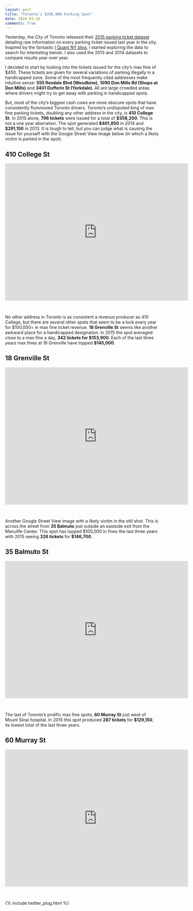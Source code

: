 ```yaml
---
layout: post
title: "Toronto's $358,000 Parking Spot"
date: 2016-03-10
comments: True
---
```


Yesterday, the City of Toronto released their <a href="http://www1.toronto.ca/wps/portal/contentonly?vgnextoid=ca20256c54ea4310VgnVCM1000003dd60f89RCRD">2015 parking ticket dataset</a> detailing raw information on every parking ticket issued last year in the city.  Inspired by the fantastic <a href="http://iquantny.tumblr.com/">I Quant NY blog</a>, I started exploring the data to search for interesting trends.  I also used the 2013 and 2014 datasets to compare results year over year.

I decided to start by looking into the tickets issued for the city's max fine of $450.  These tickets are given for several variations of parking illegally in a handicapped zone.  Some of the most frequently cited addresses make intuitive sense: **555 Rexdale Blvd (Woodbine)**, **1090 Don Mills Rd (Shops at Don Mills)** and **3401 Dufferin St (Yorkdale)**.  All are large crowded areas where drivers might try to get away with parking in handicapped spots.

But, most of the city's biggest cash cows are more obscure spots that have consistently flummoxed Toronto drivers.  Toronto's undisputed king of max fine parking tickets, doubling any other address in the city, is **410 College St**.  In 2015 alone, **796 tickets** were issued for a total of **$358,200**.  This is not a one year aberration.  The spot generated **$401,850** in 2014 and **$291,150** in 2013.  It is tough to tell, but you can judge what is causing the issue for yourself with the Google Street View image below (in which a likely victim is parked in the spot).  

## 410 College St

<iframe src="https://www.google.com/maps/embed?pb=!1m0!3m2!1sen!2sca!4v1455649270872!6m8!1m7!1sk9t_aIUtkuWeAvu_uTdHFA!2m2!1d43.65675864281898!2d-79.40623669615232!3f144.63015609181116!4f-16.43494906144889!5f0.7820865974627469" width="600" height="450" frameborder="0" style="border:0" allowfullscreen></iframe>

&nbsp;

No other address in Toronto is as consistent a revenue producer as 410 College, but there are several other spots that seem to be a lock every year for $100,000+ in max fine ticket revenue.  **18 Grenville St** seems like another awkward place for a handicapped designation.  In 2015 the spot averaged close to a max fine a day, **342 tickets for $153,900**.  Each of the last three years max fines at 18 Grenville have topped **$145,000**.

## 18 Grenville St 

<iframe src="https://www.google.com/maps/embed?pb=!1m0!3m2!1sen!2sca!4v1455651657879!6m8!1m7!1s83857MNyUcdO5tzZJ82cxA!2m2!1d43.66195861412737!2d-79.38421575983601!3f329.1808863828714!4f-5.896528146053157!5f0.7820865974627469" width="600" height="450" frameborder="0" style="border:0" allowfullscreen></iframe>

&nbsp;

Another Google Street View image with a likely victim in the still shot.  This is across the street from **35 Balmuto** just outside an eastside exit from the Manulife Center.  This spot has topped $100,000 in fines the last three years with 2015 seeing **326 tickets** for **$146,700**.

## 35 Balmuto St

<iframe src="https://www.google.com/maps/embed?pb=!1m0!3m2!1sen!2sca!4v1457569124752!6m8!1m7!1s1EsfEA2OFO2ZS7besE31jg!2m2!1d43.66953377351889!2d-79.3878226779771!3f223.54294412397383!4f-11.343472253253594!5f1.9587109090973311" width="600" height="450" frameborder="0" style="border:0" allowfullscreen></iframe>

&nbsp;

The last of Toronto's prolific max fine spots, **60 Murray St** just west of Mount Sinai hospital.  In 2015 this spot produced **287 tickets** for **$129,150**, its lowest total of the last three years.

## 60 Murray St

<iframe src="https://www.google.com/maps/embed?pb=!1m0!3m2!1sen!2sca!4v1455651896816!6m8!1m7!1sotM4k6jUW09oEeBmET3sQg!2m2!1d43.65821668092152!2d-79.39131905145949!3f245!4f0!5f0.7820865974627469" width="600" height="450" frameborder="0" style="border:0" allowfullscreen></iframe>

&nbsp;

{% include twitter_plug.html %}